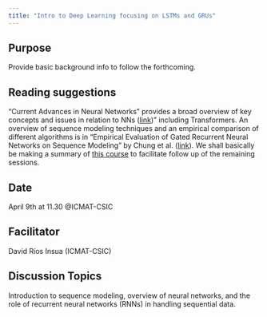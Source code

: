 ```yaml
---
title: "Intro to Deep Learning focusing on LSTMs and GRUs"
---
```


## Purpose

Provide basic background info to follow the forthcoming.

## Reading suggestions

“Current Advances in Neural Networks” provides a broad overview of key concepts and issues in relation to NNs ([link](https://www.annualreviews.org/doi/pdf/10.1146/annurev-statistics-040220-112019))" including Transformers. An overview of sequence modeling techniques and an empirical comparison of different algorithms is in “Empirical Evaluation of Gated Recurrent Neural Networks on Sequence Modeling" by Chung et al. ([link](https://arxiv.org/abs/1412.3555)).  We shall basically be making a summary of [this course](https://datalab-icmat.github.io/courses_stats.html#Introduction_to_Machine_Learning) to facilitate follow up of the remaining sessions.

## Date

April 9th at 11.30 @ICMAT-CSIC

## Facilitator
 David Ríos Insua (ICMAT-CSIC)

## Discussion Topics

 Introduction to sequence modeling, overview of neural networks, and the role of recurrent neural networks (RNNs) in handling sequential data. 
